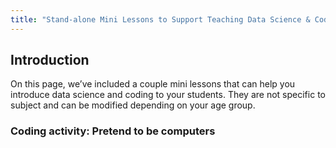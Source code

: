```yaml
---
title: "Stand-alone Mini Lessons to Support Teaching Data Science & Coding"
---
```


## Introduction

On this page, we've included a couple mini lessons that can help you introduce data science and coding to your students. They are not specific to subject and can be modified depending on your age group. 

### Coding activity: Pretend to be computers {#sec-pretend_computers}